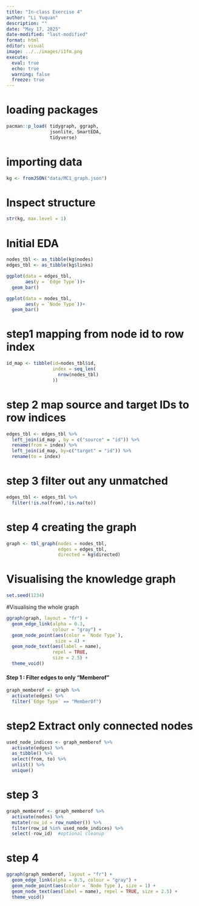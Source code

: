 ```yaml
---
title: "In-class Exercise 4"
author: "Li Yuquan"
description: ""
date: "May 17, 2025"
date-modified: "last-modified"
format: html
editor: visual
image: ../../images/i1fm.png
execute: 
  eval: true
  echo: true
  warning: false
  freeze: true
---
```


# loading packages
```r
pacman::p_load( tidygraph, ggraph,
                jsonlite, SmartEDA,
                tidyverse)
```

# importing data
```r
kg <- fromJSON("data/MC1_graph.json")
```


# Inspect structure
```r
str(kg, max.level = 1)
```

# Initial EDA

```r
nodes_tbl <- as_tibble(kg$nodes)
edges_tbl <- as_tibble(kg$links)
```

```r
ggplot(data = edges_tbl,
       aes(y = `Edge Type`))+
  geom_bar()

```

```r
ggplot(data = nodes_tbl,
       aes(y = `Node Type`))+
  geom_bar()

```
# step1 mapping from node id to row index
```r
id_map <- tibble(id=nodes_tbl$id,
                 index = seq_len(
                   nrow(nodes_tbl)
                 ))
```

# step 2 map source and target IDs to row indices

```r
edges_tbl <- edges_tbl %>%
  left_join(id_map , by = c("source" = "id")) %>%
  rename(from = index) %>%
  left_join(id_map, by=c("target" = "id")) %>%
  rename(to = index)

```



# step 3 filter out any unmatched

```r
edges_tbl <- edges_tbl %>%
  filter(!is.na(from),!is.na(to))

```

# step 4 creating the graph
```r
graph <- tbl_graph(nodes = nodes_tbl,
                   edges = edges_tbl,
                   directed = kg$directed)
```

# Visualising the knowledge graph

```r
set.seed(1234)
```

#Visualising the whole graph

```r
ggraph(graph, layout = "fr") +
  geom_edge_link(alpha = 0.3,
                 colour = "gray") +
  geom_node_point(aes(color = `Node Type`),
                  size = 4) +
  geom_node_text(aes(label = name),
                 repel = TRUE,
                 size = 2.5) +
  theme_void()
```


#### Step 1 : Filter edges to only "Memberof"

```r
graph_memberof <- graph %>%
  activate(edges) %>%
  filter(`Edge Type` == "MemberOf")
```

# step2 Extract only connected nodes
```r
used_node_indices <- graph_memberof %>%
  activate(edges) %>%
  as_tibble() %>%
  select(from, to) %>%
  unlist() %>%
  unique()
```

# step 3 

```r
graph_memberof <- graph_memberof %>%
  activate(nodes) %>%
  mutate(row_id = row_number()) %>%
  filter(row_id %in% used_node_indices) %>%
  select(-row_id)  #optional cleanup
```


# step 4
```r

ggraph(graph_memberof, layout = "fr") +
  geom_edge_link(alpha = 0.5, colour = "gray") +
  geom_node_point(aes(color = `Node Type`), size = 1) +
  geom_node_text(aes(label = name), repel = TRUE, size = 2.5) +
  theme_void()
```




